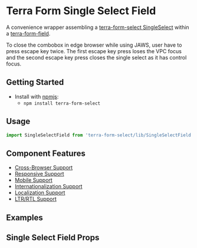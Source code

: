 


<Badge />

# Terra Form Single Select Field

A convenience wrapper assembling a [terra-form-select SingleSelect](https://github.com/cerner/terra-core/tree/main/packages/terra-form-select/src/SingleSelect.jsx) within a [terra-form-field](https://github.com/cerner/terra-core/tree/main/packages/terra-form-field).

To close the combobox in edge browser while using JAWS, user have to press escape key twice. The first escape key press loses the VPC focus and the second escape key press closes the single select as it has control focus.

## Getting Started

- Install with [npmjs](https://www.npmjs.com):
  - `npm install terra-form-select`

## Usage

```jsx
import SingleSelectField from 'terra-form-select/lib/SingleSelectField';
```

## Component Features

- [Cross-Browser Support](https://engineering.cerner.com/terra-ui/about/terra-ui/component-standards#cross-browser-support)
- [Responsive Support](https://engineering.cerner.com/terra-ui/about/terra-ui/component-standards#responsive-support)
- [Mobile Support](https://engineering.cerner.com/terra-ui/about/terra-ui/component-standards#mobile-support)
- [Internationalization Support](https://engineering.cerner.com/terra-ui/about/terra-ui/component-standards#internationalization-i18n)
- [Localization Support](https://engineering.cerner.com/terra-ui/about/terra-ui/component-standards#internationalization-i18n)
- [LTR/RTL Support](https://engineering.cerner.com/terra-ui/about/terra-ui/component-standards#ltr--rtl)

## Examples
<SingleSelectFieldExample title="Single Select Field Example" />
<RequiredSingleSelectFieldExample title="Required Single Select Field Example" />
<IncompleteSingleSelectFieldExample title="Incomplete Single Select Field Example" description="Applies theme-specific styling for incomplete. ***Note: Only use incomplete if given specific guidance, reserved for specific applications when no value has been provided. Not for general use.***" />

## Single Select Field Props
<SingleSelectFieldPropsTable />
